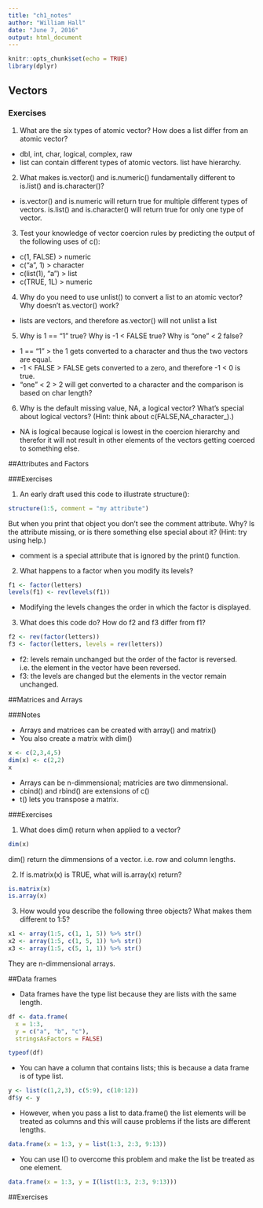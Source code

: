 ```yaml
---
title: "ch1_notes"
author: "William Hall"
date: "June 7, 2016"
output: html_document
---
```


```r
knitr::opts_chunk$set(echo = TRUE)
library(dplyr)
```

## Vectors

### Exercises

1) What are the six types of atomic vector? How does a list differ from an atomic vector?

  * dbl, int, char, logical, complex, raw
  * list can contain different types of atomic vectors. list have hierarchy. 

2) What makes is.vector() and is.numeric() fundamentally different to is.list() and is.character()?

  * is.vector() and is.numeric will return true for multiple different types of vectors. is.list() and is.character() will return true for only one type of vector. 

3) Test your knowledge of vector coercion rules by predicting the output of the following uses of c():

  * c(1, FALSE) > numeric 
  * c("a", 1) > character
  * c(list(1), "a") > list
  * c(TRUE, 1L) > numeric

    
4) Why do you need to use unlist() to convert a list to an atomic vector? Why doesn’t as.vector() work?

  * lists are vectors, and therefore as.vector() will not unlist a list 

5) Why is 1 == "1" true? Why is -1 < FALSE true? Why is "one" < 2 false?

  * 1 == "1" > the 1 gets converted to a character and thus the two vectors are equal.
  * -1 < FALSE > FALSE gets converted to a zero, and therefore -1 < 0 is true. 
  * "one" < 2 > 2 will get converted to a character and the comparison is based on char length?
  
  
6) Why is the default missing value, NA, a logical vector? What’s special about logical vectors? (Hint: think about c(FALSE,NA_character_).)

  * NA is logical because logical is lowest in the coercion hierarchy and therefor it will not result in other elements of the vectors getting coerced to something else.  

##Attributes and Factors

###Exercises

1. An early draft used this code to illustrate structure():

```r
structure(1:5, comment = "my attribute")
```

But when you print that object you don’t see the comment attribute. Why? Is the attribute missing, or is there something else special about it? (Hint: try using help.)

  * comment is a special attribute that is ignored by the print() function. 

2. What happens to a factor when you modify its levels?

```r
f1 <- factor(letters)
levels(f1) <- rev(levels(f1))
```

  * Modifying the levels changes the order in which the factor is displayed. 

 3. What does this code do? How do f2 and f3 differ from f1?

```r
f2 <- rev(factor(letters))
f3 <- factor(letters, levels = rev(letters))

```

  * f2: levels remain unchanged but the order of the factor is reversed. i.e. the element in the vector have been reversed. 
  * f3: the levels are changed but the elements in the vector remain unchanged. 

##Matrices and Arrays

###Notes

  * Arrays and matrices can be created with array() and matrix()
  * You also create a matrix with dim()

```r
x <- c(2,3,4,5)
dim(x) <- c(2,2)
x
```

   * Arrays can be n-dimmensional; matricies are two dimmensional. 
  * cbind() and rbind() are extensions of c()
  * t() lets you transpose a matrix. 
  
###Exercises

1. What does dim() return when applied to a vector?

```r
dim(x)
```

dim() return the dimmensions of a vector. i.e. row and column lengths. 

2. If is.matrix(x) is TRUE, what will is.array(x) return?

```r
is.matrix(x)
is.array(x)
```

3. How would you describe the following three objects? What makes them different to 1:5?

```r
x1 <- array(1:5, c(1, 1, 5)) %>% str()
x2 <- array(1:5, c(1, 5, 1)) %>% str()
x3 <- array(1:5, c(5, 1, 1)) %>% str()
```

They are n-dimmensional arrays. 

##Data frames

  * Data frames have the type list because they are lists with the same length.
  

```r
df <- data.frame(
  x = 1:3,
  y = c("a", "b", "c"),
  stringsAsFactors = FALSE)

typeof(df)
```

  * You can have a column that contains lists; this is because a data frame is of type list. 

```r
y <- list(c(1,2,3), c(5:9), c(10:12))
df$y <- y
```

  * However, when you pass a list to data.frame() the list elements will be treated as columns and this will cause problems if the lists are different lengths. 
  
  
```r
data.frame(x = 1:3, y = list(1:3, 2:3, 9:13))
```

* You can use I() to overcome this problem and make the list be treated as one element.

```r
data.frame(x = 1:3, y = I(list(1:3, 2:3, 9:13)))
```

##Exercises




